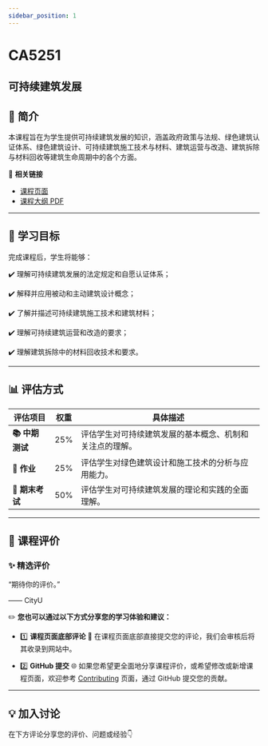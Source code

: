 ```yaml
---
sidebar_position: 1
---
```


# CA5251
## 可持续建筑发展

## **📘 简介**
本课程旨在为学生提供可持续建筑发展的知识，涵盖政府政策与法规、绿色建筑认证体系、绿色建筑设计、可持续建筑施工技术与材料、建筑运营与改造、建筑拆除与材料回收等建筑生命周期中的各个方面。

🔗 **相关链接**
- [课程页面](https://www.cityu.edu.hk/catalogue/pg/202425/course/CA5251.htm)
- [课程大纲 PDF](https://www.cityu.edu.hk/catalogue/pg/202425/course/CA5251.pdf)

---

## **🎯 学习目标**

完成课程后，学生将能够：

✔️ 理解可持续建筑发展的法定规定和自愿认证体系；

✔️ 解释并应用被动和主动建筑设计概念；

✔️ 了解并描述可持续建筑施工技术和建筑材料；

✔️ 理解可持续建筑运营和改造的要求；

✔️ 理解建筑拆除中的材料回收技术和要求。

---

## **📊 评估方式**

| **评估项目**          | **权重** | **具体描述**                                                                                       |
|----------------------|---------|---------------------------------------------------------------------------------------------------|
| **📚 中期测试**        | 25%     | 评估学生对可持续建筑发展的基本概念、机制和关注点的理解。                                          |
| **📝 作业**            | 25%     | 评估学生对绿色建筑设计和施工技术的分析与应用能力。                                                  |
| **📝 期末考试**        | 50%     | 评估学生对可持续建筑发展的理论和实践的全面理解。                                                 |

---

## **💬 课程评价**

### ✨ **精选评价**
<div className={commentStyles.commentBox}>
    <p className={commentStyles.commentText}>
        “期待你的评价。”
    </p>
    <p className={commentStyles.commentAuthor}>—— CityU</p>
</div>

✏️ **您也可以通过以下方式分享您的学习体验和建议：**

- 1️⃣ **课程页面底部评论**
💬 在课程页面底部直接提交您的评论，我们会审核后将其收录到网站中。

- 2️⃣ **GitHub 提交**
🌐 如果您希望更全面地分享课程评价，或希望修改或新增课程页面，欢迎参考 [Contributing](https://penjc.github.io/cityU-navigator/contributing) 页面，通过 GitHub 提交您的贡献。

---

## **💡 加入讨论**

在下方评论分享您的评价、问题或经验👇
<Utterances />